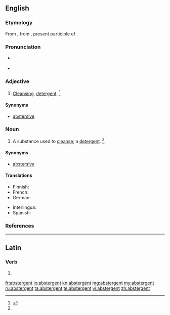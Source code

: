 ==English==

===Etymology===
From {{etyl|fr|en}}, from {{etyl|la|en}} {{term|abstergens|lang=la}}, present participle of {{term|abstergo||wiping off|lang=la}}.

===Pronunciation===
* {{a|RP}} {{IPA|/əbˈstɝː(ɹ)ˑd͡ʒn̩t/|lang=en}}
* {{a|US}} {{IPA|/æbˈstɝ.d͡ʒn̩t/|/əbˈstɝ.d͡ʒn̩t/|lang=en}}

===Adjective===
{{en-adj}}

# [[cleansing|Cleansing]], [[detergent]]. {{defdate|First attested in the early 17<sup>th</sup> century.}}<ref name=SOED>{{R:SOED5|page=9}}</ref>

====Synonyms====
* [[abstersive]]

===Noun===
{{en-noun}}

# A substance used to [[cleanse]]; a [[detergent]]. {{defdate|First attested in the early 17<sup>th</sup> century.}}<ref name=SOED/>

====Synonyms====
* [[abstersive]]

====Translations====
{{trans-top|a substance used in cleansing}}
* Finnish: {{t|fi|puhdistusaine}}
* French: {{t+|fr|abstersif}}
* German: {{t|de|Reinigend}}
{{trans-mid}}
* Interlingua: {{t|ia|abstergente}}
* Spanish: {{t+|es|abstergente}}
{{trans-bottom}}

===References===
<references/>
----

==Latin==

===Verb===
{{la-verb-form|abstergent}}

# {{conjugation of|abstergeō||3|p|pres|act|ind|lang=la}}

[[fr:abstergent]]
[[io:abstergent]]
[[kn:abstergent]]
[[mg:abstergent]]
[[my:abstergent]]
[[ru:abstergent]]
[[ta:abstergent]]
[[te:abstergent]]
[[vi:abstergent]]
[[zh:abstergent]]